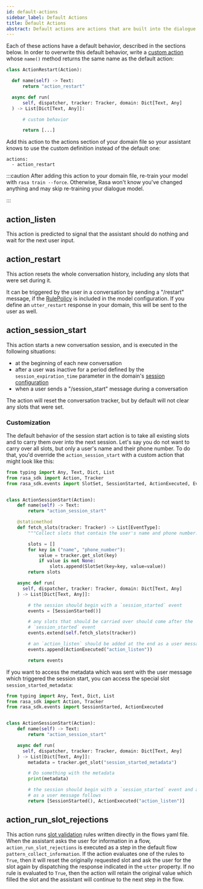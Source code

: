 ```yaml
---
id: default-actions
sidebar_label: Default Actions
title: Default Actions
abstract: Default actions are actions that are built into the dialogue manager by default. Most of these are automatically predicted based on certain conversation situations. You may want to customize these to personalize your assistant.
---
```


Each of these actions have a default behavior, described in the sections below.
In order to overwrite this default behavior, write a [custom action](./custom-actions.mdx)
whose `name()` method returns the same name as the default action:

```python
class ActionRestart(Action):

  def name(self) -> Text:
      return "action_restart"

  async def run(
      self, dispatcher, tracker: Tracker, domain: Dict[Text, Any]
  ) -> List[Dict[Text, Any]]:

      # custom behavior

      return [...]
```

Add this action to the actions section of your domain file so your assistant knows
to use the custom definition instead of the default one:

```yaml-rasa
actions:
  - action_restart
```

:::caution
After adding this action to your domain file, re-train your model with
`rasa train --force`. Otherwise, Rasa won't know you've changed anything
and may skip re-training your dialogue model.

:::

## action_listen

This action is predicted to signal that the assistant should do nothing and wait
for the next user input.

## action_restart

This action resets the whole conversation history, including any slots that were
set during it.

It can be triggered by the user in a conversation by sending a
"/restart" message, if the [RulePolicy](../nlu-based-assistants/rules.mdx) is included in the model configuration.
If you define an `utter_restart` response in your domain, this will be sent to the user as well.

## action_session_start

This action starts a new conversation session, and is executed in the following
situations:

- at the beginning of each new conversation
- after a user was inactive for a period defined by the `session_expiration_time` parameter in the domain's
  [session configuration](./domain.mdx#session-configuration)
- when a user sends a "/session_start" message during a conversation

The action will reset the conversation tracker, but by default will not clear any slots that were set.

### Customization

The default behavior of the session start action is to take all existing slots and to
carry them over into the next session. Let's say you do not want to carry over all
slots, but only a user's name and their phone number. To do that, you'd override the
`action_session_start` with a custom action that might look like this:

```python
from typing import Any, Text, Dict, List
from rasa_sdk import Action, Tracker
from rasa_sdk.events import SlotSet, SessionStarted, ActionExecuted, EventType


class ActionSessionStart(Action):
    def name(self) -> Text:
        return "action_session_start"

    @staticmethod
    def fetch_slots(tracker: Tracker) -> List[EventType]:
        """Collect slots that contain the user's name and phone number."""

        slots = []
        for key in ("name", "phone_number"):
            value = tracker.get_slot(key)
            if value is not None:
                slots.append(SlotSet(key=key, value=value))
        return slots

    async def run(
      self, dispatcher, tracker: Tracker, domain: Dict[Text, Any]
    ) -> List[Dict[Text, Any]]:

        # the session should begin with a `session_started` event
        events = [SessionStarted()]

        # any slots that should be carried over should come after the
        # `session_started` event
        events.extend(self.fetch_slots(tracker))

        # an `action_listen` should be added at the end as a user message follows
        events.append(ActionExecuted("action_listen"))

        return events
```

If you want to access the metadata which was sent with the user message which triggered
the session start, you can access the special slot `session_started_metadata`:

```python
from typing import Any, Text, Dict, List
from rasa_sdk import Action, Tracker
from rasa_sdk.events import SessionStarted, ActionExecuted


class ActionSessionStart(Action):
    def name(self) -> Text:
        return "action_session_start"

    async def run(
      self, dispatcher, tracker: Tracker, domain: Dict[Text, Any]
    ) -> List[Dict[Text, Any]]:
        metadata = tracker.get_slot("session_started_metadata")

        # Do something with the metadata
        print(metadata)

        # the session should begin with a `session_started` event and an `action_listen`
        # as a user message follows
        return [SessionStarted(), ActionExecuted("action_listen")]
```

## action_run_slot_rejections

This action runs [slot validation](./flows.mdx#slot-validation) rules written directly in the flows yaml file.
When the assistant asks the user for information in a flow, `action_run_slot_rejections` is executed as a step in the
default flow `pattern_collect_information`. If the action evaluates one of the rules to `True`, then it will reset the
originally requested slot and ask the user for the slot again by dispatching the response indicated in the `utter`
property. If no rule is evaluated to `True`, then the action will retain the original value which filled the slot and
the assistant will continue to the next step in the flow.
